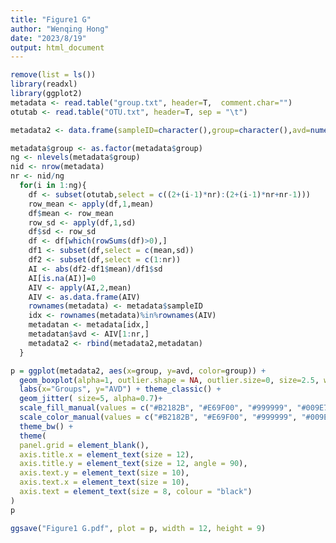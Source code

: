 ---
title: "Figure1 G"
author: "Wenqing Hong"
date: "2023/8/19"
output: html_document
---

```{r}
remove(list = ls())
library(readxl) 
library(ggplot2)
metadata <- read.table("group.txt", header=T,  comment.char="")
otutab <- read.table("OTU.txt", header=T, sep = "\t")
```



```{r cars}
metadata2 <- data.frame(sampleID=character(),group=character(),avd=numeric(),stringsAsFactors = FALSE) 

metadata$group <- as.factor(metadata$group)
ng <- nlevels(metadata$group)
nid <- nrow(metadata)
nr <- nid/ng 
  for(i in 1:ng){
    df <- subset(otutab,select = c((2+(i-1)*nr):(2+(i-1)*nr+nr-1))) 
    row_mean <- apply(df,1,mean)
    df$mean <- row_mean
    row_sd <- apply(df,1,sd) 
    df$sd <- row_sd 
    df <- df[which(rowSums(df)>0),] 
    df1 <- subset(df,select = c(mean,sd))
    df2 <- subset(df,select = c(1:nr))
    AI <- abs(df2-df1$mean)/df1$sd
    AI[is.na(AI)]=0
    AIV <- apply(AI,2,mean) 
    AIV <- as.data.frame(AIV)
    rownames(metadata) <- metadata$sampleID
    idx <- rownames(metadata)%in%rownames(AIV)
    metadatan <- metadata[idx,]
    metadatan$avd <- AIV[1:nr,]
    metadata2 <- rbind(metadata2,metadatan) 
  }
```


```{r}
p = ggplot(metadata2, aes(x=group, y=avd, color=group)) +
  geom_boxplot(alpha=1, outlier.shape = NA, outlier.size=0, size=2.5, width=0.5, fill="transparent") +
  labs(x="Groups", y="AVD") + theme_classic() +
  geom_jitter( size=5, alpha=0.7)+
  scale_fill_manual(values = c("#B2182B", "#E69F00", "#999999", "#009E73", "#F0E442", "#0072B2", "#D55E00", "#CC79A7", "#CC6666", "#56B4E9")) +
  scale_color_manual(values = c("#B2182B", "#E69F00", "#999999", "#009E73", "#F0E442", "#0072B2", "#D55E00", "#CC79A7", "#CC6666", "#56B4E9")) +
  theme_bw() +
  theme(
  panel.grid = element_blank(),
  axis.title.x = element_text(size = 12),
  axis.title.y = element_text(size = 12, angle = 90),
  axis.text.y = element_text(size = 10),
  axis.text.x = element_text(size = 10),
  axis.text = element_text(size = 8, colour = "black")
) 
p

ggsave("Figure1 G.pdf", plot = p, width = 12, height = 9)
```